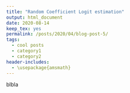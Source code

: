 ---
title: "Random Coefficient Logit estimation"
output: html_document
date: 2020-08-14
keep_tex: yes
permalink: /posts/2020/04/blog-post-5/
tags:
  - cool posts
  - category1
  - category2
header-includes: 
  - \usepackage{amsmath}
---
blbla
